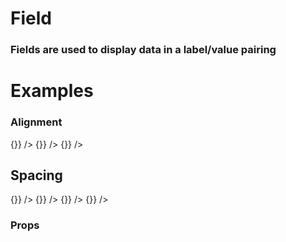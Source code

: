 
<Meta title="Atoms/Field" component={Field} />

# Field

### Fields are used to display data in a label/value pairing

<Preview withToolbar>
  <Story name="Standard">
    <Field
      id="Field"
      label="Field Name"
      value="Field Value"
    />
  </Story>
</Preview>

# Examples

### Alignment

<Preview>
  <Story name="Alignment">
    <FieldGroup columns={3} >
      <Field
        id="Default"
        label="Inline Field (Default)"
        value="Field Value"
      />
      <Field
        id="Vertical"
        label="Vertically Aligned Field"
        value="Field Value"
        align="vertical"
      />
      <Field
        id="Edge"
        label="Edge Aligned Field"
        value="Field Value"
        align="edge"
      />
      <Field
        id="Default"
        label="Inline Field (Default)"
        value="Linked Value"
        onClick={() => {}}
      />
      <Field
        id="Vertical"
        label="Vertically Aligned Field"
        value="Linked Value"
        align="vertical"
        onClick={() => {}}
      />
      <Field
        id="Edge"
        label="Edge Aligned Field"
        value="Linked Value"
        align="edge"
        onClick={() => {}}
      />
    </FieldGroup>
  </Story>
</Preview>

## Spacing

<Preview withToolbar>
  <Story name="Spacing">
    <Grid columns="2">
      <FieldGroup
        id="Group 1"
        title="Auto"
      >
        <Field
          labelWidth="auto"
          id="Field 1"
          label="Field 1"
          value="Linked Value"
          onClick={() => {}}
        />
        <Field
          labelWidth="auto"
          id="Field 2"
          label="Field 2"
          value="Value Goes Here"
        />
        <Field
          labelWidth="auto"
          id="Field 3"
          label="Field 3"
          value="Go"
        />
      </FieldGroup>
       <FieldGroup
        id="Group 1"
        title="1x (Default)"
      >
        <Field
          labelWidth="1x"
          id="Field 1"
          label="Field 1"
          value="Linked Value"
          onClick={() => {}}
        />
        <Field
          labelWidth="1x"
          id="Field 2"
          label="Field 2"
          value="Value Goes Here"
        />
        <Field
          labelWidth="1x"
          id="Field 3"
          label="Field 3"
          value="Go"
        />
      </FieldGroup>
       <FieldGroup
        id="Group 1"
        title="2x"
      >
        <Field
          labelWidth="2x"
          id="Field 1"
          label="Field 1"
          value="Linked Value"
          onClick={() => {}}
        />
        <Field
          labelWidth="2x"
          id="Field 2"
          label="Field 2"
          value="Value Goes Here"
        />
        <Field
          labelWidth="2x"
          id="Field 3"
          label="Field 3"
          value="Go"
        />
      </FieldGroup>
       <FieldGroup
        id="Group 1"
        title="3x"
      >
        <Field
          labelWidth="3x"
          id="Field 1"
          label="Field 1"
          value="Linked Value"
          onClick={() => {}}
        />
        <Field
          labelWidth="3x"
          id="Field 2"
          label="Field 2"
          value="Value Goes Here"
        />
        <Field
          labelWidth="3x"
          id="Field 3"
          label="Field 3"
          value="Go"
        />
      </FieldGroup>
    </Grid>
  </Story>
</Preview>

### Props
<Props of={Field} />
